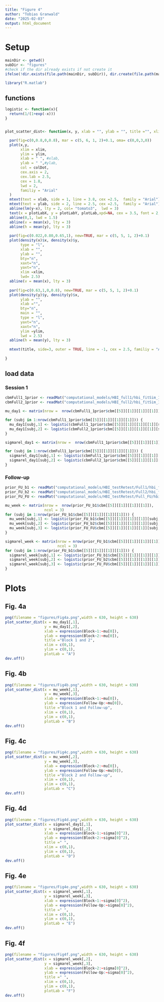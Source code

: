 ```yaml
---
title: "Figure 4"
author: "Tobias Granwald"
date: "2025-02-03"
output: html_document
---
```



# Setup

```r
mainDir <- getwd()
subDir <- "figures"
#check if the dir already exists if not create it
ifelse(!dir.exists(file.path(mainDir, subDir)), dir.create(file.path(mainDir, subDir)), FALSE)
```

```r
library("R.matlab")
```

## functions
```r
logistic <- function(x){
  return(1/(1+exp(-x)))
}


plot_scatter_dist<- function(x, y, xlab = "", ylab = "", title ="", xlim =c(min(y),max(y)),ylim =c(min(y),max(y)), colDot = "black", alpha, plotLab = "", plotLabY = 1.5, plotLabX = -0.2){

  par(fig=c(0,0.8,0,0.8), mar = c(5, 6, 1, 2)+0.1, oma= c(0,0,3,0))
  plot(x,y,
       xlim = xlim,
       ylim = ylim,
       xlab = " ", #xlab,
       ylab = " ",#ylab,
       col = colDot,
       cex.axis = 2,
       cex.lab = 2.5,
       cex = 1.8,
       lwd = 2,
       familiy = "Arial"
  ) 
  mtext(text = xlab, side = 1, line = 3.8, cex =2.5,  family = "Arial")
  mtext(text = ylab, side = 2, line = 2.5, cex =2.5,  family = "Arial")
  abline(lm(y~x), lty = 2, col= "tomato3",  lwd = 3)
  text(x = plotLabX, y = plotLabY, plotLab,xpd=NA, cex = 3.5, font = 2, family = "Arial")
  abline(0,1, lwd = 1.5)
  abline(v = mean(x), lty = 3)
  abline(h = mean(y), lty = 3)
  
  par(fig=c(0.022,0.80,0.65,1), new=TRUE, mar = c(5, 5, 1, 2)+0.1)
  plot(density(x)$x, density(x)$y,
       type = "l",
       xlab = "",
       ylab = "",
       bty="n",
       xaxt="n",
       yaxt="n",
       xlim =xlim,
       lwd= 2.5)
  abline(v = mean(x), lty = 3)
  
  par(fig=c(0.63,1,0,0.8), new=TRUE, mar = c(5, 5, 1, 2)+0.1)
  plot(density(y)$y, density(y)$x,
       ylab = "",
       xlab ="",
       bty="n",
       main = "",
       type = "l",
       yaxt="n",
       xaxt="n",
       ylim =ylim,
       lwd = 2.5)
  abline(h = mean(y), lty = 3)
  
  mtext(title, side=3, outer = TRUE, line = -1, cex = 2.5, familiy = "Arial", font = 2)
  
}
```


## load data

### Session 1 
```r
cbmFull1_1prior <- readMat("computational_models/HBI_full1/hbi_fitSim_1prior_full1.mat")
cbmFull2_1prior <- readMat("computational_models/HBI_full2/hbi_fitSim_1prior_full2.mat")
```

```r
mu_day1 <- matrix(nrow =  nrow(cbmFull1_1prior$cbm[[5]][[1]][[1]][[1]]), ncol = 2)

for (subj in 1:nrow(cbmFull1_1prior$cbm[[5]][[1]][[1]][[1]])) {
  mu_day1[subj,1] <- logistic(cbmFull1_1prior$cbm[[5]][[1]][[1]][[1]][subj,1])
  mu_day1[subj,2] <- logistic(cbmFull2_1prior$cbm[[5]][[1]][[1]][[1]][subj,1])
}

sigmarel_day1 <- matrix(nrow =  nrow(cbmFull1_1prior$cbm[[5]][[1]][[1]][[1]]), ncol = 2)

for (subj in 1:nrow(cbmFull1_1prior$cbm[[5]][[1]][[1]][[1]])) {
  sigmarel_day1[subj,1] <- logistic(cbmFull1_1prior$cbm[[5]][[1]][[1]][[1]][subj,2])
  sigmarel_day1[subj,2] <- logistic(cbmFull2_1prior$cbm[[5]][[1]][[1]][[1]][subj,2])
}

```

### Follow-up

```r
prior_FU_b1 <- readMat("computational_models/HBI_testRetest/Full1/hbi_fitSim_1prior_full1.mat")
prior_FU_b2 <- readMat("computational_models/HBI_testRetest/Full2/hbi_fitSim_1prior_full2.mat")
prior_FU_FU <- readMat("computational_models/HBI_testRetest/Full_FU/hbi_fitSim_1prior_full_FU.mat")
```

```r
mu_week <- matrix(nrow =  nrow(prior_FU_b1$cbm[[5]][[1]][[1]][[1]]), 
                  ncol = 3)
for (subj in 1:nrow(prior_FU_b1$cbm[[5]][[1]][[1]][[1]])) {
  mu_week[subj,1] <- logistic(prior_FU_b1$cbm[[5]][[1]][[1]][[1]][subj,1])
  mu_week[subj,2] <- logistic(prior_FU_b2$cbm[[5]][[1]][[1]][[1]][subj,1])
  mu_week[subj,3] <- logistic(prior_FU_FU$cbm[[5]][[1]][[1]][[1]][subj,1])
}

sigmarel_week <- matrix(nrow = nrow(prior_FU_b1$cbm[[5]][[1]][[1]][[1]]),
                        ncol = 3)
for (subj in 1:nrow(prior_FU_b1$cbm[[5]][[1]][[1]][[1]])) {
  sigmarel_week[subj,1] <- logistic(prior_FU_b1$cbm[[5]][[1]][[1]][[1]][subj,2])
  sigmarel_week[subj,2] <- logistic(prior_FU_b2$cbm[[5]][[1]][[1]][[1]][subj,2])
  sigmarel_week[subj,3] <- logistic(prior_FU_FU$cbm[[5]][[1]][[1]][[1]][subj,2])
}

```


# Plots

## Fig. 4a

```r
png(filename = "figures/Fig4a.png",width = 630, height = 630)
plot_scatter_dist(x = mu_day1[,1],
                  y = mu_day1[,2],
                  xlab = expression(Block~1:~mu[0]),
                  ylab = expression(Block~2:~mu[0]),
                  title ="Block 1 and 2",
                  xlim = c(0,1),
                  ylim = c(0,1),
                  plotLab = "A")
dev.off()
```

## Fig. 4b

```r
png(filename = "figures/Fig4b.png",width = 630, height = 630)
plot_scatter_dist(x = mu_week[,1],
                  y = mu_week[,3],
                  xlab = expression(Block~1:~mu[0]),
                  ylab = expression(Follow-Up:~mu[0]),
                  title ="Block 1 and Follow-up",
                  xlim = c(0,1),
                  ylim = c(0,1),
                  plotLab = "B")
dev.off()
```

## Fig. 4c

```r
png(filename = "figures/Fig4c.png",width = 630, height = 630)
plot_scatter_dist(x = mu_week[,2],
                  y = mu_week[,3],
                  xlab = expression(Block~2:~mu[0]),
                  ylab = expression(Follow-Up:~mu[0]),
                  title ="Block 2 and Follow-up",
                  xlim = c(0,1),
                  ylim = c(0,1),
                  plotLab = "C")
dev.off()
```

## Fig. 4d

```r
png(filename = "figures/Fig4d.png",width = 630, height = 630)
plot_scatter_dist(x = sigmarel_day1[,1],
                  y = sigmarel_day1[,2],
                  xlab = expression(Block~1:~sigma[0]^2),
                  ylab = expression(Block~2:~sigma[0]^2),
                  title =" ",
                  xlim = c(0,1),
                  ylim = c(0,1),
                  plotLab = "D")
dev.off()
```

## Fig. 4e

```r
png(filename = "figures/Fig4e.png",width = 630, height = 630)
plot_scatter_dist(x = sigmarel_week[,1],
                  y = sigmarel_week[,3],
                  xlab = expression(Block~1:~sigma[0]^2),
                  ylab = expression(Follow-Up:~sigma[0]^2),
                  title =" ",
                  xlim = c(0,1),
                  ylim = c(0,1),
                  plotLab = "E")
dev.off()
```

## Fig. 4f

```r
png(filename = "figures/Fig4f.png",width = 630, height = 630)
plot_scatter_dist(x = sigmarel_week[,2],
                  y = sigmarel_week[,3],
                  xlab = expression(Block~2:~sigma[0]^2),
                  ylab = expression(Follow-Up:~sigma[0]^2),
                  title =" ",
                  xlim = c(0,1),
                  ylim = c(0,1),
                  plotLab = "F")
dev.off()
```

